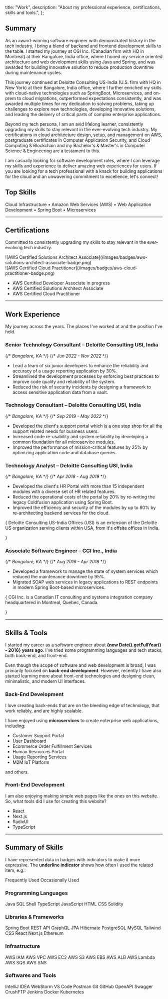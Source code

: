   title: "Work",
  description:
    "About my professional experience, certifications, skills and tools.",
};



## Summary

As an award-winning software engineer with demonstrated history in the tech industry, I bring a blend of backend and frontend development skills to the table. I started my journey at CGI Inc. (Canadian firm with HQ in Montreal) at their Bangalore, India office, where I honed my service oriented architecture and web development skills using Java and Spring, and was awarded for building innovative solution to reduce production downtime during maintenance cycles.

This journey continued at Deloitte Consulting US-India (U.S. firm with HQ in New York) at their Bangalore, India office, where I further enriched my skills with cloud-native technologies such as SpringBoot, Microservices, and on-prem to cloud migrations, outperformed expectations consistently, and was awarded multiple times for my dedication to solving problems, taking up challenges to explore new technologies, developing innovative solutions, and leading the delivery of critical parts of complex enterprise applications.

Beyond my tech persona, I am an avid lifelong learner, consistently upgrading my skills to stay relevant in the ever-evolving tech industry. My certifications in cloud architecture design, setup, and management on AWS, postgraduate certificates in Computer Application Security, and Cloud Computing & Blockchain and my Bachelor's & Master's in Computer Science & Engineering are a testament to this.

I am casually looking for software development roles, where I can leverage my skills and experience to deliver amazing web experiences for users. If you are looking for a tech professional with a knack for building applications for the cloud and an unwavering commitment to excellence, let's connect!

## Top Skills

Cloud Infrastructure • Amazon Web Services (AWS) • Web Application Development • Spring Boot • Microservices

---

## Certifications

Committed to consistently upgrading my skills to stay relevant in the ever-evolving tech industry.

<CeritificationBadgesGrid>
  <div>
    ![AWS Certified Solutions Architect
    Associate](/images/badges/aws-solutions-architect-associate-badge.png)
  </div>
  <div>
    ![AWS Certified Cloud
    Practitioner](/images/badges/aws-cloud-practitioner-badge.png)
  </div>
</CeritificationBadgesGrid>

- AWS Certified Developer Associate <Badge variant="surface">in progress</Badge>
- AWS Certified Solutions Architect Associate
- AWS Certified Cloud Practitioner

---

## Work Experience

My journey across the years. The places I've worked at and the position I've held.

### Senior Technology Consultant – Deloitte Consulting USI, India

<Flex justify="between">
  {/* <em>Bangalore, KA</em> */}
  {/* <em>Jun 2022 - Nov 2022</em> */}
</Flex>

- Lead a team of six junior developers to enhance the reliability and accuracy of a usage reporting application by 30%.
- Streamlined the development processes by enforcing best practices to improve code quality and reliability of the system.
- Reduced the risk of security incidents by designing a framework to access sensitive application data from a vault.

### Technology Consultant – Deloitte Consulting USI, India

<Flex justify="between">
  {/* <em>Bangalore, KA</em> */}
  {/* <em>Sep 2019 - May 2022</em> */}
</Flex>

- Developed the client's support portal which is a one stop shop for all the support related needs for business users.
- Increased code re-usability and system reliability by developing a common foundation for all microservice modules.
- Improved the performance of mission-critical features by 25% by optimizing application code and database queries.

### Technology Analyst – Deloitte Consulting USI, India

<Flex justify="between">
  {/* <em>Bangalore, KA</em> */}
  {/* <em>Apr 2018 - Aug 2019</em> */}
</Flex>

- Developed the client's HR Portal with more than 15 independent modules with a diverse set of HR related features.
- Reduced the operational costs of the portal by 20% by re-writing the legacy Coldfusion application using Spring Boot.
- Improved the efficiency and security of the modules by up to 80% by re-architecting backend services for the cloud.

{<Text color="gray" size="2">
Deloitte Consulting US-India Offices (USI) is an extension of the Deloitte
US organization serving clients within USA, from it&apos;s offsite offices
in India.

</Text>}

### Associate Software Engineer – CGI Inc., India

<Flex justify="between">
  {/* <em>Bangalore, KA</em> */}
  {/* <em>Aug 2016 - Apr 2018</em> */}
</Flex>

- Developed a framework to manage the state of system services which reduced the maintenance downtime by 95%.
- Migrated SOAP web services in legacy applications to REST endpoints in modern Spring Boot-based microservices.

{<Text color="gray" size="2">
CGI Inc. is a Canadian IT consulting and systems integration company
headquartered in Montreal, Quebec, Canada.

</Text>}

---

## Skills & Tools

I started my career as a software engineer about **{new Date().getFullYear() - 2016} years ago**. I've tried some programming languages and tech stacks, both back-end, and front-end.

Even though the scope of software and web development is broad, I was primarily focused on **back-end development**.
However, recently I have also started learning more about front-end technologies and designing clean, minimalistic, and modern UI interfaces.

### Back-End Development

I love creating back-ends that are on the bleeding edge of technology, that work reliably, and are highly scalable.

I have enjoyed using **microservices** to create enterprise web applications, including:

- Customer Support Portal
- User Dashboard
- Ecommerce Order Fulfillment Services
- Human Resources Portal
- Usage Reporting Services
- M2M IoT Platform

and others.

### Front-End Development

I am also enjoying making simple web pages like the ones on this website. So, what tools did I use for creating this website?

- React
- Next.js
- RadixUI
- TypeScript

---

## Summary of Skills

I have represented data in badges with indicators to make it more expressive. The **underline indicator** shows how often I used the related item, e.g.:

<VStack>
  <HStack>
    <BadgeWithIndicator indicator={90}>Frequently Used</BadgeWithIndicator>
    <BadgeWithIndicator indicator={30}>Occasionally Used</BadgeWithIndicator>
  </HStack>
</VStack>

### Programming Languages

<VStack>
  <HStack>
    <BadgeWithIndicator indicator={100}>Java</BadgeWithIndicator>
    <BadgeWithIndicator indicator={60}>SQL</BadgeWithIndicator>
    <BadgeWithIndicator indicator={40}>Shell</BadgeWithIndicator>
  </HStack>
  <HStack>
    <BadgeWithIndicator indicator={50}>TypeScript</BadgeWithIndicator>
    <BadgeWithIndicator indicator={40}>JavaScript</BadgeWithIndicator>
    <BadgeWithIndicator indicator={60}>HTML</BadgeWithIndicator>
    <BadgeWithIndicator indicator={60}>CSS</BadgeWithIndicator>
  </HStack>
  <HStack>
    <BadgeWithIndicator indicator={20}>Solidity</BadgeWithIndicator>
  </HStack>
</VStack>

### Libraries & Frameworks

<VStack>
  <HStack>
    <BadgeWithIndicator indicator={90}>Spring Boot</BadgeWithIndicator>
    <BadgeWithIndicator indicator={80}>REST API</BadgeWithIndicator>
    <BadgeWithIndicator indicator={40}>GraphQL</BadgeWithIndicator>
  </HStack>
  <HStack>
    <BadgeWithIndicator indicator={70}>JPA</BadgeWithIndicator>
    <BadgeWithIndicator indicator={60}>Hibernate</BadgeWithIndicator>
    <BadgeWithIndicator indicator={50}>PostgreSQL</BadgeWithIndicator>
    <BadgeWithIndicator indicator={50}>MySQL</BadgeWithIndicator>
  </HStack>
  <HStack>
    <BadgeWithIndicator indicator={80}>Tailwind CSS</BadgeWithIndicator>
    <BadgeWithIndicator indicator={70}>React</BadgeWithIndicator>
    <BadgeWithIndicator indicator={80}>Next.js</BadgeWithIndicator>
  </HStack>
  <HStack>
    <BadgeWithIndicator indicator={20}>Ethereum</BadgeWithIndicator>
  </HStack>
</VStack>

### Infrastructure

<VStack>
  <HStack>
    <BadgeWithIndicator indicator={70}>AWS IAM</BadgeWithIndicator>
    <BadgeWithIndicator indicator={70}>AWS VPC</BadgeWithIndicator>
    <BadgeWithIndicator indicator={70}>AWS EC2</BadgeWithIndicator>
    <BadgeWithIndicator indicator={70}>AWS S3</BadgeWithIndicator>
    <BadgeWithIndicator indicator={70}>AWS EBS</BadgeWithIndicator>
    <BadgeWithIndicator indicator={70}>AWS ALB</BadgeWithIndicator>
  </HStack>
  <HStack>
    <BadgeWithIndicator indicator={70}>AWS Lambda</BadgeWithIndicator>
    <BadgeWithIndicator indicator={70}>AWS SQS</BadgeWithIndicator>
    <BadgeWithIndicator indicator={70}>AWS SNS</BadgeWithIndicator>
  </HStack>
</VStack>

### Softwares and Tools

<VStack>
  <HStack>
    <BadgeWithIndicator indicator={100}>IntelliJ IDEA</BadgeWithIndicator>
    <BadgeWithIndicator indicator={100}>WebStorm</BadgeWithIndicator>
    <BadgeWithIndicator indicator={80}>VS Code</BadgeWithIndicator>
    <BadgeWithIndicator indicator={70}>Postman</BadgeWithIndicator>
    <BadgeWithIndicator indicator={100}>Git</BadgeWithIndicator>
    <BadgeWithIndicator indicator={100}>GitHub</BadgeWithIndicator>
  </HStack>
  <HStack>
    <BadgeWithIndicator indicator={60}>OpenAPI</BadgeWithIndicator>
    <BadgeWithIndicator indicator={70}>Swagger</BadgeWithIndicator>
    <BadgeWithIndicator indicator={70}>CrushFTP</BadgeWithIndicator>
    <BadgeWithIndicator indicator={60}>Jenkins</BadgeWithIndicator>
    <BadgeWithIndicator indicator={40}>Docker</BadgeWithIndicator>
    <BadgeWithIndicator indicator={30}>Kubernetes</BadgeWithIndicator>
  </HStack>
</VStack>

<ResumeButton />
